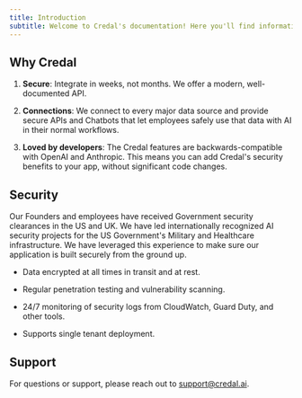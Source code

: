 ```yaml
---
title: Introduction
subtitle: Welcome to Credal's documentation! Here you'll find information to get started as well as our API Reference.
---
```


<CardGroup cols={2}>
  <Card
    title="Quickstart"
    icon="fa-solid fa-bolt"
    href="https://credalai.notion.site/Credal-Quickstart-Guide-9f1d589bc51a461e9c9860c2180abc58"
  />
  <Card title="API Reference" icon="fa-solid fa-code" href="/api-reference/copilots/send-message" />
  <Card title="Blog" icon="fa-solid fa-signal" href="https://credal.ai/blog" />
  <Card
    title="Security"
    icon="fa-solid fa-shield-halved"
    href="https://www.credal.ai/security"
  />
</CardGroup>

## Why Credal

1. **Secure**: Integrate in weeks, not months. We offer a modern, well-documented API.

2. **Connections**: We connect to every major data source and provide secure APIs and Chatbots that let employees safely use that data with AI in their normal workflows.

3. **Loved by developers**: The Credal features are backwards-compatible with OpenAI and Anthropic. This means you can add Credal's security benefits to your app, without significant code changes.

## Security

Our Founders and employees have received Government security clearances
in the US and UK. We have led internationally recognized AI security projects
for the US Government's Military and Healthcare infrastructure. We have
leveraged this experience to make sure our application is built securely from the ground up.

- Data encrypted at all times in transit and at rest.

- Regular penetration testing and vulnerability scanning.

- 24/7 monitoring of security logs from CloudWatch, Guard Duty, and other tools.

- Supports single tenant deployment.

## Support

For questions or support, please reach out to support@credal.ai.
